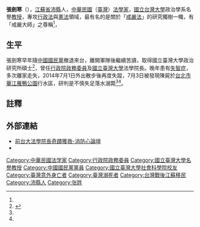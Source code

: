 {{Infobox_officeholder
| name = 張劍寒
| image name =
| width = 
| now = 
| period =
| Sex = 男 
| Native place = [[江苏省_(中华民国)|江蘇]][[沛縣|沛縣]]
| date of birth = {{Birth year|1928}}
| party = {{KMT}}
| place of birth = {{ROC|江蘇省}}[[沛縣|沛縣]]
| date of death  = {{death date and age|2014|7|3|1928}}
| place of death = {{ROC|臺北市}}[[萬華區|萬華區]][[華江雁鴨公園|華江雁鴨公園]]
| educate = 
* [[國立臺灣大學|國立臺灣大學]]政治學系畢業
* 國立臺灣大學政治研究所碩士
* [[革命實踐研究院|革命實踐研究院]]國建班第一期結業
| past = 
* [[國立臺灣大學|國立臺灣大學]]政治學系教授
* 國立臺灣大學政治學系主任
* 國立臺灣大學政治研究所所長
* [[國立臺灣大學社會科學院|國立臺灣大學社會科學院]]院長
* [[中華民國國防部|國防部]]法規司副組長
* [[行政院研究發展考核委員會|行政院研究發展考核委員會]]委員
* [[中國國民黨|中國國民黨]]中央選舉委員會委員
* [[臺灣省議會|臺灣省議會]]研究發展及諮詢委員會委員
* [[行政院大陸委員會|行政院大陸委員會]]委員
* [[中華民國行政院|行政院]][[政務委員_(中華民國)|政務委員]]
| work =
* 《戒嚴法研究》
* 《行政立法之研究》
* 《政治革新與聽證制度》
* 《行政制裁制度》（行政院研考會委託研究計畫）
* 《各國行政程序法比較研究》（[[林紀東|林紀東]]主持；張劍寒，[[翁岳生|翁岳生]]，[[古登美|古登美]]協同研究）
* 〈行政法學之研究方法及趨勢〉，收錄於[[胡佛_(台灣)|胡佛]]等著，《憲法與行政法》
}}

'''張劍寒'''（{{bd|1928年||2014年|7月3日|catIdx=Chang}}），[[江苏省_(中华民国)|江蘇省]][[沛縣|沛縣]]人，[[中華民國|中華民國]]（[[臺灣|臺灣]]）[[法學家|法學家]]，[[國立台灣大學|國立台灣大學]]政治學系名譽[[教授|教授]]，專攻[[行政法|行政法]]與[[憲法|憲法]]領域，最有名的是關於「[[戒嚴|戒嚴法]]」的研究獨樹一幟，有「戒嚴大師」之尊稱<ref name="又走失 戒嚴大師張劍寒不幸溺斃"/>，

== 生平 ==
張劍寒早年隨[[中國國民黨|中國國民黨]]撤退來台，離開軍隊後繼續苦讀，取得國立臺灣大學政治研究所碩士<ref name="台大政治系前主任 失足溺死">{{cite web|language=zh-tw|url=http://udn.com/NEWS/SOCIETY/SOC2/8784622.shtml|title=台大政治系前主任 失足溺死|author=記者王冠仁／台北報導|publisher=聯合報|date=2014-07-05|accessdate=2014-07-10|archive-date=2014-07-07|archive-url=https://web.archive.org/web/20140707054144/http://udn.com/NEWS/SOCIETY/SOC2/8784622.shtml|dead-url=no}}</ref>，曾任[[中華民國行政院|行政院]][[政務委員_(中華民國)|政務委員]]及[[國立臺灣大學|國立臺灣大學]]法學院長。晚年患有[[失智症|失智症]]，多次離家走失，2014年7月1日外出散步後再度失蹤，7月3日被發現陳屍於[[台北市|台北市]][[臺北市野雁保護區|華江雁鴨公園]]行水區，研判是不慎失足落水溺斃<ref name="本會會員張劍寒教授不幸往生"/><ref name="法學名家張劍寒 疑失足落水溺斃"/>。

== 註釋 ==
{{Reflist| refs=

<ref name="又走失 戒嚴大師張劍寒不幸溺斃">{{cite web|language=zh-tw|url=http://news.ltn.com.tw/news/society/paper/793376|title=又走失 戒嚴大師張劍寒不幸溺斃|author=記者吳岳修／台北報導|publisher=自由時報|date=2014-07-05|accessdate=2014-07-10|archive-date=2019-11-30|archive-url=https://web.archive.org/web/20191130185335/https://news.ltn.com.tw/news/society/paper/793376|dead-url=no}}</ref>

<ref name="法學名家張劍寒 疑失足落水溺斃">{{cite web|language=zh-tw|url=http://news.ltn.com.tw/news/society/breakingnews/1047394|title=法學名家張劍寒 疑失足落水溺斃|author=記者吳岳修／台北報導|publisher=自由時報|date=2014-07-04|accessdate=2014-07-10|archive-date=2019-11-30|archive-url=https://web.archive.org/web/20191130130717/https://news.ltn.com.tw/news/society/breakingnews/1047394|dead-url=no}}</ref>

<ref name="本會會員張劍寒教授不幸往生">{{cite web|language=zh-tw|url=http://www.cahr.org.tw/news_detail.php?nid=15095|title=本會會員張劍寒教授不幸往生|author=|publisher=社團法人中華人權協會|date=2014-07-07|accessdate=2014-07-03|archive-url=https://web.archive.org/web/20140714133834/http://www.cahr.org.tw/news_detail.php?nid=15095|archive-date=2014-07-14|dead-url=yes}}</ref>

}}

==外部連結==
*[http://fireman.tw/forum.php?mod=viewthread&tid=83724 前台大法學院長奇蹟獲救-消防心論壇]
*{{youtube|slUj6HnyH2I|四獸山擋在搜救者和迷途者間的黑暗力量}}

[[Category:中華民國法学家|Category:中華民國法学家]]
[[Category:行政院政務委員|Category:行政院政務委員]]
[[Category:國立臺灣大學名譽教授|Category:國立臺灣大學名譽教授]]
[[Category:中國國民黨黨員|Category:中國國民黨黨員]]
[[Category:國立臺灣大學社會科學院校友|Category:國立臺灣大學社會科學院校友]]
[[Category:臺灣意外身亡者|Category:臺灣意外身亡者]]
[[Category:臺灣溺死者|Category:臺灣溺死者]]
[[Category:台灣戰後江蘇移民|Category:台灣戰後江蘇移民]]
[[Category:沛縣人|Category:沛縣人]]
[[Category:张姓|Category:张姓]]